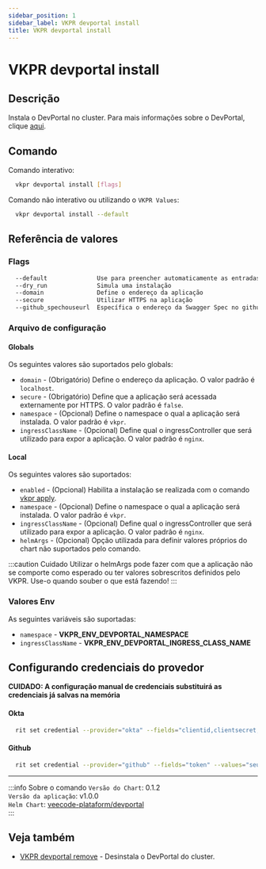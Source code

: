 ```yaml
---
sidebar_position: 1
sidebar_label: VKPR devportal install
title: VKPR devportal install
---
```


# VKPR devportal install

## Descrição

Instala o DevPortal no cluster. Para mais informações sobre o DevPortal, clique [aqui](https://backstage.io/docs/overview/what-is-backstage).

## Comando

Comando interativo:

```bash
  vkpr devportal install [flags]
```

Comando não interativo ou utilizando o `VKPR Values`:

```bash
  vkpr devportal install --default
```

## Referência de valores

### Flags

```sh
  --default              Use para preencher automaticamente as entradas com valores padrões
  --dry_run              Simula uma instalação
  --domain               Define o endereço da aplicação
  --secure               Utilizar HTTPS na aplicação
  --github_spechouseurl  Específica o endereço da Swagger Spec no github
```

### Arquivo de configuração

#### Globals

Os seguintes valores são suportados pelo globals:

- `domain` - (Obrigatório) Define o endereço da aplicação. O valor padrão é `localhost`.
- `secure` - (Obrigatório) Define que a aplicação será acessada externamente por HTTPS. O valor padrão é `false`.
- `namespace` - (Opcional) Define o namespace o qual a aplicação será instalada. O valor padrão é `vkpr`.
- `ingressClassName` - (Opcional) Define qual o ingressController que será utilizado para expor a aplicação. O valor padrão é `nginx`.

#### Local

Os seguintes valores são suportados:

- `enabled` - (Opcional) Habilita a instalação se realizada com o comando [vkpr apply](/docs/commands/apply).
- `namespace` - (Opcional) Define o namespace o qual a aplicação será instalada. O valor padrão é `vkpr`.
- `ingressClassName` - (Opcional) Define qual o ingressController que será utilizado para expor a aplicação. O valor padrão é `nginx`.
- `helmArgs` - (Opcional) Opção utilizada para definir valores próprios do chart não suportados pelo comando.

:::caution Cuidado
Utilizar o helmArgs pode fazer com que a aplicação não se comporte como esperado ou ter valores sobrescritos definidos pelo VKPR.
Use-o quando souber o que está fazendo!
:::

### Valores Env

As seguintes variáveis são suportadas:

- `namespace` - **VKPR_ENV_DEVPORTAL_NAMESPACE**
- `ingressClassName` - **VKPR_ENV_DEVPORTAL_INGRESS_CLASS_NAME**

## Configurando credenciais do provedor

**CUIDADO: A configuração manual de credenciais substituirá as credenciais já salvas na memória**

#### Okta

```bash
  rit set credential --provider="okta" --fields="clientid,clientsecret,audience" --values="seu-clientid,seu-clientsecret,seu-audienc"
```

#### Github

```bash
  rit set credential --provider="github" --fields="token" --values="seu-token"
```

---

:::info Sobre o comando
`Versão do Chart`: 0.1.2 <br/>
`Versão da aplicação`: v1.0.0 <br/>
`Helm Chart`: [veecode-plataform/devportal](https://vfipaas.github.io/public-charts/) <br/>
:::

## Veja também

- [VKPR devportal remove](/docs/commands/devportal/remove) - Desinstala o DevPortal do cluster.
